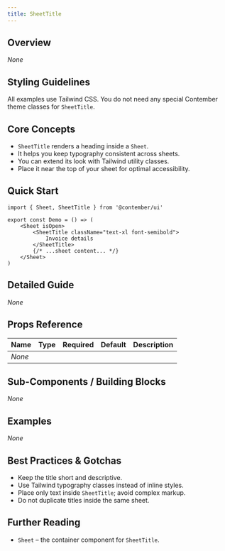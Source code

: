 ```yaml
---
title: SheetTitle
---
```


<!-- Edited by human: false -->
<!-- Examples count: 0 -->
<!-- Source examples: 0 -->
<!-- Playground examples: 0 -->
<!-- External examples: 0 -->
<!-- Import examples: 0 -->

## Overview  
_None_

## Styling Guidelines  
All examples use Tailwind CSS. You do not need any special Contember theme classes for `SheetTitle`.

## Core Concepts  
- `SheetTitle` renders a heading inside a `Sheet`.  
- It helps you keep typography consistent across sheets.  
- You can extend its look with Tailwind utility classes.  
- Place it near the top of your sheet for optimal accessibility.

## Quick Start  

```tsx
import { Sheet, SheetTitle } from '@contember/ui'

export const Demo = () => (
	<Sheet isOpen>
		<SheetTitle className="text-xl font-semibold">
			Invoice details
		</SheetTitle>
		{/* ...sheet content... */}
	</Sheet>
)
```

## Detailed Guide  
_None_

## Props Reference  

| Name | Type | Required | Default | Description |
|------|------|----------|---------|-------------|
| _None_ | | | | |

## Sub-Components / Building Blocks  
_None_

## Examples  
_None_

## Best Practices & Gotchas  
- Keep the title short and descriptive.  
- Use Tailwind typography classes instead of inline styles.  
- Place only text inside `SheetTitle`; avoid complex markup.  
- Do not duplicate titles inside the same sheet.

## Further Reading  
- `Sheet` – the container component for `SheetTitle`.  

<!-- End of Generated Documentation -->